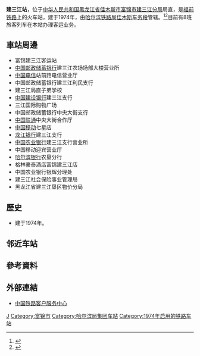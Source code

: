 {{Infobox China railway station
|车站名称 = 建三江站
|图片 = Jiansanjiang train station.jpg
|图片介绍 = 建三江火车站（2016年8月）
|其他名称 = 
|车站拼音 = Jiansanjiang
|英文名称 = Jiansanjiang Railway Station
|车站代码 = 60962<ref>{{cite book|title=中华人民共和国铁路车站代码（GB/T 10302-2010）|publisher=中国标准出版社|year=2010|isbn=155066140495|ignore-isbn-error=true|pages=17}}</ref>
|电报码 = JIB
|拼音码 = JSJ
|车站位置 = [[黑龙江省|黑龙江省]][[佳木斯市|佳木斯市]][[富锦市|富锦市]]建三江分局局直
|归属 = [[哈尔滨铁路局|哈尔滨铁路局]]佳木斯车务段
|坐标 = {{coord|47.244525|N|132.628756|E|display=inline,title}}
|线路 = [[福前铁路|福前铁路]]
|车站等级 = [[三等站_(中铁)|三等站]]
|月台数目 = 
|站台面 = 
|股道数目 = 
|正线 = 
|到发线 = 
|其他线 = 
|网站 = 
}}
'''建三江站'''，位于[[中华人民共和国|中华人民共和国]][[黑龙江省|黑龙江省]][[佳木斯市|佳木斯市]][[富锦市|富锦市]][[黑龙江省农垦总局#建三江分局|建三江分局]]局直，是[[福前铁路|福前铁路]]上的火车站，建于1974年，由[[哈尔滨铁路局|哈尔滨铁路局]][[佳木斯车务段|佳木斯车务段]]管辖。<ref>{{Cite web |url=http://search.huochepiao.com/huochezhan/jieshao/1501.htm |title=建三江火车站介绍 |access-date=2017-03-24 |archive-date=2019-09-15 |archive-url=https://web.archive.org/web/20190915164157/http://search.huochepiao.com/huochezhan/jieshao/1501.htm }}</ref><ref>{{cite news|url=http://hlj.people.com.cn/n2/2016/0322/c338099-27983832.html|title=佳木斯车务段聚焦“三农”服务地方经济|publisher=[[人民网|人民网]]黑龙江频道|date=2016-03-22|accessdate=2017-05-20|archive-url=https://web.archive.org/web/20180203125449/http://hlj.people.com.cn/n2/2016/0322/c338099-27983832.html|archive-date=2018-02-03|dead-url=yes}}</ref>目前有8班旅客列车在本站办理客运业务。
==車站周邊==
* 富锦建三江客运站
* [[中国邮政储蓄银行|中国邮政储蓄银行]]建三江农场场部大楼营业所
* [[中国电信|中国电信]]站前路电信营业厅
* 中国邮政储蓄银行建三江利民支行
* 建三江局直子弟学校
* [[中国建设银行|中国建设银行]]建三江支行
* 三江国际购物广场
* 中国邮政储蓄银行中央大街支行
* [[中国联通|中国联通]]中央大街合作厅
* [[中国移动|中国移动]]七星店
* [[龙江银行|龙江银行]]建三江支行
* [[中国农业银行|中国农业银行]]建三江支行营业所
* 中国移动迎宾营业厅
* [[哈尔滨银行|哈尔滨银行]]农垦分行
* 格林豪泰酒店富锦建三江店
* 中国农业银行银辉分理处
* 建三江社会保险事业管理局
* 黑龙江省建三江垦区物价分局

==歷史==
* 建于1974年。

==邻近车站==
{{start rail box|[[File:China_Railways.svg|16px]] [[中国铁路|中国铁路]]}}
{{s-inop|[[双龙山站|双龙山站]]|{{站|福利屯}}方向}}
{{s-line|[[福前铁路|福前铁路]]<br />← 15km 建三江站 13km →}}
{{s-inop|[[志四方站|志四方站]]|{{站|前进镇}}方向}}
{{end box}}

==參考資料==
{{reflist}}
==外部連結==
* [http://www.12306.cn/mormhweb/ 中国铁路客户服务中心] {{Wayback|url=http://www.12306.cn/mormhweb/ |date=20180205163941 }}
{{福前铁路}}
[[Category:佳木斯市铁路车站|J]]
[[Category:富锦市|Category:富锦市]]
[[Category:哈尔滨局集团车站|Category:哈尔滨局集团车站]]
[[Category:1974年启用的铁路车站|Category:1974年启用的铁路车站]]